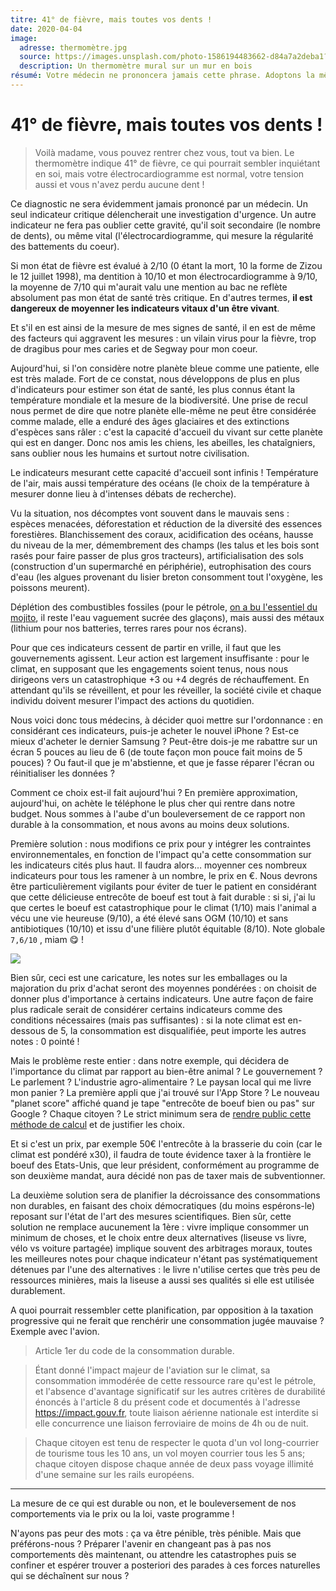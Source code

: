 ```yaml
---
titre: 41° de fièvre, mais toutes vos dents !
date: 2020-04-04
image:
  adresse: thermomètre.jpg
  source: https://images.unsplash.com/photo-1586194483662-d84a7a2deba1?ixlib=rb-1.2.1&ixid=eyJhcHBfaWQiOjEyMDd9&auto=format&fit=crop&w=400&q=80
  description: Un thermomètre mural sur un mur en bois
résumé: Votre médecin ne prononcera jamais cette phrase. Adoptons la même rigueur pour diagnostiquer l'état de notre planète bleue.
---
```


# 41° de fièvre, mais toutes vos dents !

> Voilà madame, vous pouvez rentrer chez vous, tout va bien. Le thermomètre indique 41° de fièvre, ce qui pourrait sembler inquiétant en soi, mais votre électrocardiogramme est normal, votre tension aussi et vous n'avez perdu aucune dent !

Ce diagnostic ne sera évidemment jamais prononcé par un médecin. Un seul indicateur critique délencherait une investigation d'urgence. Un autre indicateur ne fera pas oublier cette gravité, qu'il soit secondaire (le nombre de dents), ou même vital (l'électrocardiogramme, qui mesure la régularité des battements du coeur).

Si mon état de fièvre est évalué à 2/10 (0 étant la mort, 10 la forme de Zizou le 12 juillet 1998), ma dentition à 10/10 et mon électrocardiogramme à 9/10, la moyenne de 7/10 qui m'aurait valu une mention au bac ne reflète absolument pas mon état de santé très critique. En d'autres termes, **il est dangereux de moyenner les indicateurs vitaux d'un être vivant**.

Et s'il en est ainsi de la mesure de mes signes de santé, il en est de même des facteurs qui aggravent les mesures : un vilain virus pour la fièvre, trop de dragibus pour mes caries et de Segway pour mon coeur.

Aujourd'hui, si l'on considère notre planète bleue comme une patiente, elle est très malade. Fort de ce constat, nous développons de plus en plus d'indicateurs pour estimer son état de santé, les plus connus étant la température mondiale et la mesure de la biodiversité. Une prise de recul nous permet de dire que notre planète elle-même ne peut être considérée comme malade, elle a enduré des âges glaciaires et des extinctions d'espèces sans râler : c'est la capacité d'accueil du vivant sur cette planète qui est en danger. Donc nos amis les chiens, les abeilles, les chataîgniers, sans oublier nous les humains et surtout notre civilisation.

Le indicateurs mesurant cette capacité d'accueil sont infinis ! Température de l'air, mais aussi température des océans (le choix de la température à mesurer donne lieu à d'intenses débats de recherche).

Vu la situation, nos décomptes vont souvent dans le mauvais sens : espèces menacées, déforestation et réduction de la diversité des essences forestières. Blanchissement des coraux, acidification des océans, hausse du niveau de la mer, démembrement des champs (les talus et les bois sont rasés pour faire passer de plus gros tracteurs), artificialisation des sols (construction d'un supermarché en périphérie), eutrophisation des cours d'eau (les algues provenant du lisier breton consomment tout l'oxygène, les poissons meurent).

Déplétion des combustibles fossiles (pour le pétrole, [on a bu l'essentiel du mojito](http://le-monde-au-futur.com/le-peak-oil-pykoil-n-m-pic-petrolier/), il reste l'eau vaguement sucrée des glaçons), mais aussi des métaux (lithium pour nos batteries, terres rares pour nos écrans).

Pour que ces indicateurs cessent de partir en vrille, il faut que les gouvernements agissent. Leur action est largement insuffisante : pour le climat, en supposant que les engagements soient tenus, nous nous dirigeons vers un catastrophique +3 ou +4 degrés de réchauffement. En attendant qu'ils se réveillent, et pour les réveiller, la société civile et chaque individu doivent mesurer l'impact des actions du quotidien.

Nous voici donc tous médecins, à décider quoi mettre sur l'ordonnance : en considérant ces indicateurs, puis-je acheter le nouvel iPhone ? Est-ce mieux d'acheter le dernier Samsung ? Peut-être dois-je me rabattre sur un écran 5 pouces au lieu de 6 (de toute façon mon pouce fait moins de 5 pouces) ? Ou faut-il que je m'abstienne, et que je fasse réparer l'écran ou réinitialiser les données ?

Comment ce choix est-il fait aujourd'hui ? En première approximation, aujourd'hui, on achète le téléphone le plus cher qui rentre dans notre budget. Nous sommes à l'aube d'un bouleversement de ce rapport non durable à la consommation, et nous avons au moins deux solutions.

Première solution : nous modifions ce prix pour y intégrer les contraintes environnementales, en fonction de l'impact qu'a cette consommation sur les indicateurs cités plus haut. Il faudra alors… moyenner ces nombreux indicateurs pour tous les ramener à un nombre, le prix en €. Nous devrons être particulièrement vigilants pour éviter de tuer le patient en considérant que cette délicieuse entrecôte de boeuf est tout à fait durable : si si, j'ai lu que certes le boeuf est catastrophique pour le climat (1/10) mais l'animal a vécu une vie heureuse (9/10), a été élevé sans OGM (10/10) et sans antibiotiques (10/10) et issu d'une filière plutôt équitable (8/10). Note globale `7,6/10` , miam 😋 !

[![](https://i.imgur.com/g6mNvUK.jpg)](https://lanoteglobale.org/les-produits-notes/poulets/poulet-blanc-lyre-fermier-decoupe-4-filets/)

Bien sûr, ceci est une caricature, les notes sur les emballages ou la majoration du prix d'achat seront des moyennes pondérées : on choisit de donner plus d'importance à certains indicateurs. Une autre façon de faire plus radicale serait de considérer certains indicateurs comme des conditions nécessaires (mais pas suffisantes) : si la note climat est en-dessous de 5, la consommation est disqualifiée, peut importe les autres notes : 0 pointé !

Mais le problème reste entier : dans notre exemple, qui décidera de l'importance du climat par rapport au bien-être animal ? Le gouvernement ? Le parlement ? L'industrie agro-alimentaire ? Le paysan local qui me livre mon panier ? La première appli que j'ai trouvé sur l'App Store ? Le nouveau "planet score" affiché quand je tape "entrecôte de boeuf bien ou pas" sur Google ? Chaque citoyen ? Le strict minimum sera de [rendre public cette méthode de calcul](https://publi.codes/) et de justifier les choix.

Et si c'est un prix, par exemple 50€ l'entrecôte à la brasserie du coin (car le climat est pondéré x30), il faudra de toute évidence taxer à la frontière le boeuf des Etats-Unis, que leur président, conformément au programme de son deuxième mandat, aura décidé non pas de taxer mais de subventionner.

La deuxième solution sera de planifier la décroissance des consommations non durables, en faisant des choix démocratiques (du moins espérons-le) reposant sur l'état de l'art des mesures scientifiques. Bien sûr, cette solution ne remplace aucunement la 1ère : vivre implique consommer un minimum de choses, et le choix entre deux alternatives (liseuse vs livre, vélo vs voiture partagée) implique souvent des arbitrages moraux, toutes les meilleures notes pour chaque indicateur n'étant pas systématiquement détenues par l'une des alternatives : le livre n'utilise certes que très peu de ressources minières, mais la liseuse a aussi ses qualités si elle est utilisée durablement.

A quoi pourrait ressembler cette planification, par opposition à la taxation progressive qui ne ferait que renchérir une consommation jugée mauvaise ? Exemple avec l'avion.

> Article 1er du code de la consommation durable.

> Étant donné l'impact majeur de l'aviation sur le climat, sa consommation immodérée de cette ressource rare qu'est le pétrole, et l'absence d'avantage significatif sur les autres critères de durabilité énoncés à l'article 8 du présent code et documentés à l'adresse https://impact.gouv.fr, toute liaison aérienne nationale est interdite si elle concurrence une liaison ferroviaire de moins de 4h ou de nuit.

> Chaque citoyen est tenu de respecter le quota d'un vol long-courrier de tourisme tous les 10 ans, un vol moyen courrier tous les 5 ans; chaque citoyen dispose chaque année de deux pass voyage illimité d'une semaine sur les rails européens.

---

La mesure de ce qui est durable ou non, et le bouleversement de nos comportements via le prix ou la loi, vaste programme !

N'ayons pas peur des mots : ça va être pénible, très pénible. Mais que préférons-nous ? Préparer l'avenir en changeant pas à pas nos comportements dès maintenant, ou attendre les catastrophes puis se confiner et espérer trouver a posteriori des parades à ces forces naturelles qui se déchaînent sur nous ?
